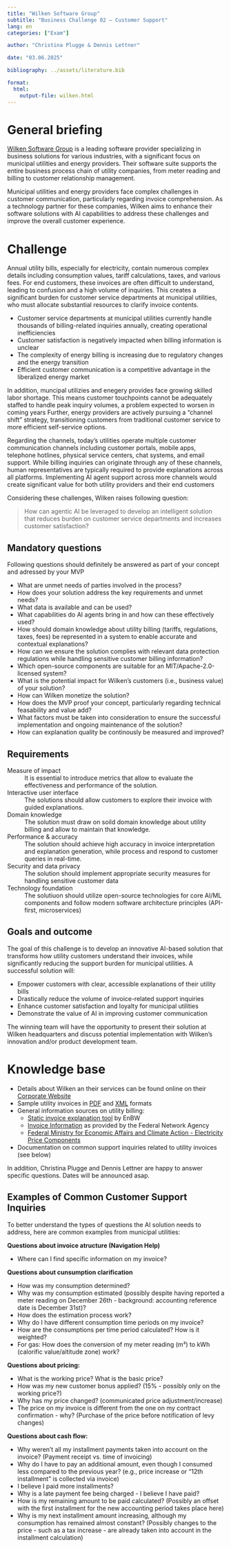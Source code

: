 ```yaml
---
title: "Wilken Software Group"  
subtitle: "Business Challenge 02 — Customer Support"
lang: en
categories: ["Exam"]

author: "Christina Plugge & Dennis Lettner"

date: "03.06.2025"

bibliography: ../assets/literature.bib

format: 
  html:
    output-file: wilken.html
---
```


# General briefing

[Wilken Software Group](https://www.wilken.de/) is a leading software provider specializing in business solutions for various industries, with a significant focus on municipal utilities and energy providers. Their software suite supports the entire business process chain of utility companies, from meter reading and billing to customer relationship management.

Municipal utilities and energy providers face complex challenges in customer communication, particularly regarding invoice comprehension. As a technology partner for these companies, Wilken aims to enhance their software solutions with AI capabilities to address these challenges and improve the overall customer experience.

# Challenge

Annual utility bills, especially for electricity, contain numerous complex details including consumption values, tariff calculations, taxes, and various fees. For end customers, these invoices are often difficult to understand, leading to confusion and a high volume of inquiries. This creates a significant burden for customer service departments at municipal utilities, who must allocate substantial resources to clarify invoice contents.

- Customer service departments at municipal utilities currently handle thousands of billing-related inquiries annually, creating operational inefficiencies
- Customer satisfaction is negatively impacted when billing information is unclear
- The complexity of energy billing is increasing due to regulatory changes and the energy transition
- Efficient customer communication is a competitive advantage in the liberalized energy market

In addition, muncipal utilizies and enegery provides face growing skilled labor shortage. This means customer touchpoints cannot be adequately staffed to handle peak inquiry volumes, a problem expected to worsen in coming years Further, energy providers are actively pursuing a "channel shift" strategy, transitioning customers from traditional customer service to more efficient self-service options. 

Regarding the channels, today's utilities operate multiple customer communication channels including customer portals, mobile apps, telephone hotlines, physical service centers, chat systems, and email support. While billing inquiries can originate through any of these channels, human representatives are typically required to provide explanations across all platforms. Implementing AI agent support across more channels would create significant value for both utility providers and their end customers

Considering these challenges, Wilken raises following question:

> How can agentic AI be leveraged to develop an intelligent solution that reduces burden on customer service departments and increases customer satisfaction?

## Mandatory questions

Following questions should definitely be answered as part of your concept and adressed by your MVP

- What are unmet needs of parties involved in the process?
- How does your solution address the key requirements and unmet needs? 
- What data is available and can be used?
- What capabilities do AI agents bring in and how can these effectively used?
- How should domain knowledge about utility billing (tariffs, regulations, taxes, fees) be represented in a system to enable accurate and contextual explanations?
- How can we ensure the solution complies with relevant data protection regulations while handling sensitive customer billing information?
- Which open-source components are suitable for an MIT/Apache-2.0-licensed system?
- What is the potential impact for Wilken's customers (i.e., business value) of your solution?
- How can Wilken monetize the solution?
- How does the MVP proof your concept, particularly regarding technical feasability and value add?
- What factors must be taken into consideration to ensure the successful implementation and ongoing maintenance of the solution?
- How can explanation quality be continously be measured and improved?

## Requirements

Measure of impact
: It is essential to introduce metrics that allow to evaluate the effectiveness and performance of the solution.

Interactive user interface
: The solutions should allow customers to explore their invoice with guided explanations.

Domain knowledge 
: The solution must draw on soild domain knowledge about utility billing and allow to maintain that knowledge.

Performance & accuracy
: The solution should achieve high accuracy in invoice interpretation and explanation generation, while process and respond to customer queries in real-time. 

Security and data privacy
: The solution should implement appropriate security measures for handling sensitive customer data

Technology foundation
: The solutiuon should utilize open-source technologies for core AI/ML components and follow modern software architecture principles (API-first, microservices)

## Goals and outcome

The goal of this challenge is to develop an innovative AI-based solution that transforms how utility customers understand their invoices, while significantly reducing the support burden for municipal utilities. A successful solution will:

- Empower customers with clear, accessible explanations of their utility bills
- Drastically reduce the volume of invoice-related support inquiries
- Enhance customer satisfaction and loyalty for municipal utilities
- Demonstrate the value of AI in improving customer communication

The winning team will have the opportunity to present their solution at Wilken headquarters and discuss potential implementation with Wilken's innovation and/or product development team.

# Knowledge base

- Details about Wilken an their services can be found online on their [Corporate Website](https://www.wilken.de)
- Sample utility invoices in [PDF](wilken/invoice.pdf) and [XML](wilken/invoice.xml) formats
- General information sources on utility billing:
  - [Static invoice explanation tool](https://www.enbw.com/service/rechnungserlaeuterung/strom) by EnBW
  - [Invoice Information](https://www.bundesnetzagentur.de/DE/Vportal/Energie/RechnungenSperrungen/Rechnungen-table.html) as provided by the Federal Network Agency
  - [Federal Ministry for Economic Affairs and Climate Action - Electricity Price Components](https://www.bmwk.de/Redaktion/DE/Artikel/Energie/strompreise-bestandteile-staatlich.html)
- Documentation on common support inquiries related to utility invoices (see below)

In addition, Christina Plugge and Dennis Lettner are happy to answer specific questions. Dates will be announced asap.

## Examples of Common Customer Support Inquiries

To better understand the types of questions the AI solution needs to address, here are common examples from municipal utilities:

**Questions about invoice atructure (Navigation Help)**

- Where can I find specific information on my invoice?

**Questions about cunsumption clarification**

- How was my consumption determined?
- Why was my consumption estimated (possibly despite having reported a meter reading on December 26th - background: accounting reference date is December 31st)?
- How does the estimation process work?
- Why do I have different consumption time periods on my invoice?
- How are the consumptions per time period calculated? How is it weighted?
- For gas: How does the conversion of my meter reading (m³) to kWh (calorific value/altitude zone) work?

**Questions about pricing:**

- What is the working price? What is the basic price?
- How was my new customer bonus applied? (15% - possibly only on the working price?)
- Why has my price changed? (communicated price adjustment/increase)
- The price on my invoice is different from the one on my contract confirmation - why? (Purchase of the price before notification of levy changes)

**Questions about cash flow:**

- Why weren't all my installment payments taken into account on the invoice? (Payment receipt vs. time of invoicing)
- Why do I have to pay an additional amount, even though I consumed less compared to the previous year? (e.g., price increase or "12th installment" is collected via invoice)
- I believe I paid more installments?
- Why is a late payment fee being charged - I believe I have paid?
- How is my remaining amount to be paid calculated? (Possibly an offset with the first installment for the new accounting period takes place here)
- Why is my next installment amount increasing, although my consumption has remained almost constant? (Possibly changes to the price - such as a tax increase - are already taken into account in the installment calculation)